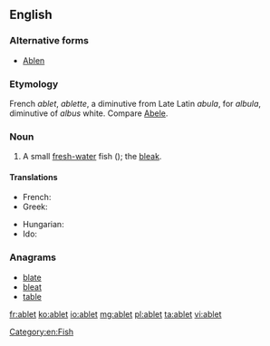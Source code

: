 ==English==

===Alternative forms===
* [[Ablen]]

===Etymology===
French ''ablet'', ''ablette'', a diminutive from Late Latin ''abula'', for ''albula'', diminutive of ''albus'' white. Compare [[Abele]].

===Noun===
{{en-noun}}

# A small [[fresh-water]] fish ({{taxlink|Alburnus alburnus|species|noshow=1}}); the [[bleak]].

====Translations====
{{trans-top|a small fresh-water fish}}
* French: {{t+|fr|ablette|f}}
* Greek: {{t|el|λευκίσκος ο αλβούρνος|m|tr=lefkískos o alvoúrnos}}
{{trans-mid}}
* Hungarian: {{t|hu|szélhajtó küsz}}
* Ido: {{t+|io|ableto}}
{{trans-bottom}}

===Anagrams===
* [[blate#English|blate]]
* [[bleat#English|bleat]]
* [[table#English|table]]

[[Category:en:Fish]]

[[fr:ablet]]
[[ko:ablet]]
[[io:ablet]]
[[mg:ablet]]
[[pl:ablet]]
[[ta:ablet]]
[[vi:ablet]]